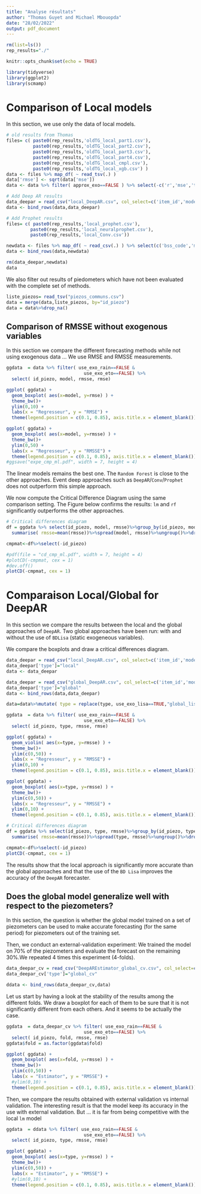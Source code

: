 ```yaml
---
title: "Analyse résultats"
author: "Thomas Guyet and Michael Mbouopda"
date: "28/02/2022"
output: pdf_document
---
```


```r
rm(list=ls())
rep_results="./"
```

```r
knitr::opts_chunk$set(echo = TRUE)

library(tidyverse)
library(ggplot2)
library(scmamp)
```


# Comparison of Local models
In this section, we use only the data of local models.

```r

# old results from Thomas
files= c( paste0(rep_results,'oldTG_local_part1.csv'), 
          paste0(rep_results,'oldTG_local_part2.csv'),
          paste0(rep_results,'oldTG_local_part3.csv'),
          paste0(rep_results,'oldTG_local_part4.csv'),
          paste0(rep_results,'oldTG_local_cmpl.csv'),
          paste0(rep_results,'oldTG_local_xgb.csv') )
data <- files %>% map_df( ~ read_tsv(.) )
data['rmse'] <- sqrt(data['mse'])
data <- data %>% filter( approx_exo==FALSE ) %>% select(-c('r','mse','type','use_exo_bdlisa', 'approx_exo'))%>%rename(model = id_method_ML)

# Add Deep AR results
data_deepar = read_csv("local_DeepAR.csv", col_select=c('item_id','model','rmse','rmsse','use_exo_evo', 'use_exo_rain'))%>%rename( id_piezo=item_id, use_exo_eto=use_exo_evo )
data <- bind_rows(data,data_deepar)

# Add Prophet results
files= c( paste0(rep_results,'local_prophet.csv'), 
         paste0(rep_results,'local_neuralprophet.csv'),
         paste0(rep_results,'local_Conv.csv'))

newdata <- files %>% map_df( ~ read_csv(.) ) %>% select(c('bss_code','model','rmse_test','rmsse_test','use_exo_evo', 'use_exo_rain'))%>%rename( rmse=rmse_test, rmsse=rmsse_test, id_piezo=bss_code, use_exo_eto=use_exo_evo )
data <- bind_rows(data,newdata)

rm(data_deepar,newdata)
data
```

We also filter out results of piedometers which have not been evaluated with the complete set of methods.

```r

liste_piezos= read_tsv("piezos_communs.csv")
data = merge(data,liste_piezos, by="id_piezo")
data = data%>%drop_na()
```


## Comparison of RMSSE without exogenous variables
In this section we compare the different forecasting methods while not using exogenous data ...
We use RMSE and RMSSE measurements. 


```r
ggdata  = data %>% filter( use_exo_rain==FALSE &  
                             use_exo_eto==FALSE) %>% 
  select( id_piezo, model, rmsse, rmse)

ggplot( ggdata) +
  geom_boxplot( aes(x=model, y=rmse) ) +
  theme_bw()+
  ylim(0,10) +
  labs(x = "Regresseur", y = "RMSE") +
  theme(legend.position = c(0.1, 0.85), axis.title.x = element_blank())

ggplot( ggdata) +
  geom_boxplot( aes(x=model, y=rmsse) ) +
  theme_bw()+
  ylim(0,50) +
  labs(x = "Regresseur", y = "RMSSE") +
  theme(legend.position = c(0.1, 0.85), axis.title.x = element_blank())
#ggsave("expe_cmp_ml.pdf", width = 7, height = 4)
```

The linear models remains the best one. The `Random Forest` is close to the other approaches.
Event deep approaches such as `DeepAR`/`Conv`/`Prophet` does not outperform this simple approach.

We now compute the Critical Difference Diagram using the same comparison setting. The Figure below confirms the results: `lm` and `rf` significantly outperforms the other approaches.

```r

# Critical differences diagram
df = ggdata %>% select(id_piezo, model, rmsse)%>%group_by(id_piezo, model)%>%
  summarise( rmsse=mean(rmsse))%>%spread(model, rmsse)%>%ungroup()%>%drop_na()

cmpmat<-df%>%select(-id_piezo)

#pdf(file = "cd_cmp_ml.pdf", width = 7, height = 4)
#plotCD(-cmpmat, cex = 1)
#dev.off()
plotCD(-cmpmat, cex = 1)
```



# Comparaison Local/Global for DeepAR

In this section we compare the results between the local and the global approaches of `DeepAR`.
Two global approaches have been run: with and without the use of `BDLisa` (static exogeneous variables).

We compare the boxplots and draw a critical differences diagram.

```r
data_deepar = read_csv("local_DeepAR.csv", col_select=c('item_id','model','rmse','rmsse','use_exo_evo', 'use_exo_rain'))%>%rename( id_piezo=item_id, use_exo_eto=use_exo_evo )
data_deepar['type']="local"
data <- data_deepar

data_deepar = read_csv("global_DeepAR.csv", col_select=c('item_id','model','rmse','rmsse','use_exo_evo', 'use_exo_rain', 'use_exo_lisa'))%>%rename( id_piezo=item_id, use_exo_eto=use_exo_evo )
data_deepar['type']="global"
data <- bind_rows(data,data_deepar)

data=data%>%mutate( type = replace(type, use_exo_lisa==TRUE,"global_lisa"))
```

```r
ggdata  = data %>% filter( use_exo_rain==FALSE &
                             use_exo_eto==FALSE) %>% 
  select( id_piezo, type, rmsse, rmse)

ggplot( ggdata) +
  geom_violin( aes(x=type, y=rmsse) ) +
  theme_bw()+
  ylim(c(0,50)) +
  labs(x = "Regresseur", y = "RMSSE") +
  ylim(0,10) +
  theme(legend.position = c(0.1, 0.85), axis.title.x = element_blank())

ggplot( ggdata) +
  geom_boxplot( aes(x=type, y=rmsse) ) +
  theme_bw()+
  ylim(c(0,50)) +
  labs(x = "Regresseur", y = "RMSSE") +
  ylim(0,10) +
  theme(legend.position = c(0.1, 0.85), axis.title.x = element_blank())
```

```r

# Critical differences diagram
df = ggdata %>% select(id_piezo, type, rmsse)%>%group_by(id_piezo, type)%>%
  summarise( rmsse=mean(rmsse))%>%spread(type, rmsse)%>%ungroup()%>%drop_na()

cmpmat<-df%>%select(-id_piezo)
plotCD(-cmpmat, cex = 1)
```
The results show that the local approach is significantly more accurate than the global approaches and that the use of the `BD Lisa` improves the accuracy of the `DeepAR` forecaster.

## Does the global model generalize well with respect to the piezometers?

In this section, the question is whether the global model trained on a set of piezometers can be used to make accurate forecasting (for the same period) for piezometers out of the training set.

Then, we conduct an external-validation experiment: We trained the model on 70\% of the piezometers and evaluate the forecast on the remaining 30\%.We repeated 4 times this experiment (4-folds).

```r
data_deepar_cv = read_csv("DeepAREstimator_global_cv.csv", col_select=c('item_id','model','rmse','rmsse','use_exo_evo', 'use_exo_rain','fold'))%>%rename( id_piezo=item_id, use_exo_eto=use_exo_evo )
data_deepar_cv['type']="global_cv"

ddata <- bind_rows(data_deepar_cv,data)

```

Let us start by having a look at the stability of the results among the different folds. We draw a boxplot for each of them to be sure that it is not significantly different from each others. And it seems to be actually the case.

```r
ggdata  = data_deepar_cv %>% filter( use_exo_rain==FALSE &
                             use_exo_eto==FALSE) %>% 
  select( id_piezo, fold, rmsse, rmse)
ggdata$fold = as.factor(ggdata$fold)

ggplot( ggdata) +
  geom_boxplot( aes(x=fold, y=rmsse) ) +
  theme_bw()+
  ylim(c(0,50)) +
  labs(x = "Estimator", y = "RMSSE") +
  #ylim(0,10) +
  theme(legend.position = c(0.1, 0.85), axis.title.x = element_blank())
```

Then, we compare the results obtained with external validation vs internal validation. 
The interesting result is that the model keep its accuracy in the use with external validation.
But ... it is far from being competitive with the local `lm` model

```r
ggdata  = ddata %>% filter( use_exo_rain==FALSE &
                             use_exo_eto==FALSE) %>% 
  select( id_piezo, type, rmsse, rmse)

ggplot( ggdata) +
  geom_boxplot( aes(x=type, y=rmsse) ) +
  theme_bw()+
  ylim(c(0,50)) +
  labs(x = "Estimator", y = "RMSSE") +
  #ylim(0,10) +
  theme(legend.position = c(0.1, 0.85), axis.title.x = element_blank())
```